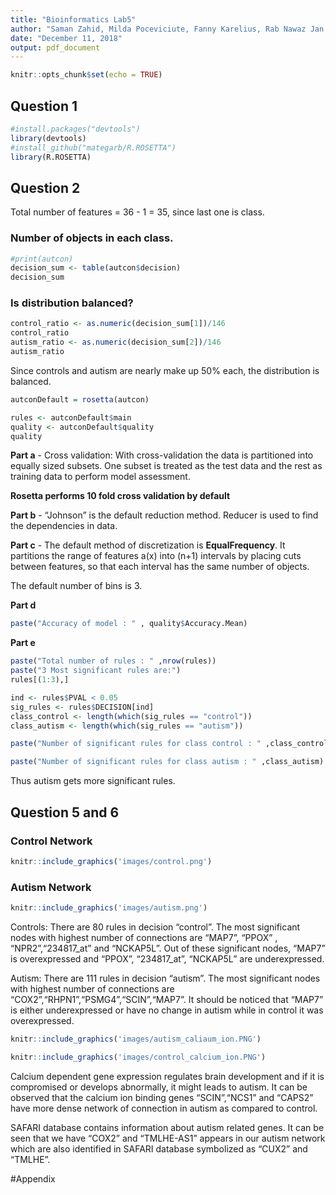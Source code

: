```yaml
---
title: "Bioinformatics Lab5"
author: "Saman Zahid, Milda Poceviciute, Fanny Karelius, Rab Nawaz Jan Sher"
date: "December 11, 2018"
output: pdf_document
---
```


```r
knitr::opts_chunk$set(echo = TRUE)
```

## Question 1

```r
#install.packages("devtools")
library(devtools)
#install_github("mategarb/R.ROSETTA")
library(R.ROSETTA)

```

## Question 2

Total number of features = 36 - 1 = 35, since last one is class.


### Number of objects in each class.

```r

#print(autcon)
decision_sum <- table(autcon$decision)
decision_sum

```

### Is distribution balanced?
```r

control_ratio <- as.numeric(decision_sum[1])/146
control_ratio
autism_ratio <- as.numeric(decision_sum[2])/146
autism_ratio
```

Since controls and autism are nearly make up 50% each, the distribution is balanced.


```r
autconDefault = rosetta(autcon)

rules <- autconDefault$main
quality <- autconDefault$quality
quality

```

**Part a** 
- Cross validation: With cross-validation the data is partitioned into equally sized subsets. One subset is treated as the test data and the rest as training data to perform model assessment. 

**Rosetta performs 10 fold cross validation by default**

**Part b** 
- "Johnson" is the default reduction method. Reducer is used to find the dependencies in data.

**Part c** 
- The default method of discretization is **EqualFrequency**. It partitions the range of features a(x) into (n+1) intervals by placing cuts between features, so that each interval has the same number of objects. 

The default number of bins is 3.

**Part d**

```r
paste("Accuracy of model : " , quality$Accuracy.Mean)
```

**Part e**

```r

paste("Total number of rules : " ,nrow(rules))
paste("3 Most significant rules are:")
rules[(1:3),]

```

```r

ind <- rules$PVAL < 0.05
sig_rules <- rules$DECISION[ind]
class_control <- length(which(sig_rules == "control"))
class_autism <- length(which(sig_rules == "autism"))

paste("Number of significant rules for class control : " ,class_control)

paste("Number of significant rules for class autism : " ,class_autism)
```

Thus autism gets more significant rules.


## Question 5 and 6

### Control Network
```r
knitr::include_graphics('images/control.png')
```

### Autism Network

```r
knitr::include_graphics('images/autism.png')
```


Controls:
There are 80 rules in decision "control". The most significant nodes with highest number of connections are "MAP7", "PPOX" , "NPR2","234817_at" and "NCKAP5L". Out of these significant nodes, "MAP7" is overexpressed and "PPOX", "234817_at", "NCKAP5L" are underexpressed.

Autism:
There are 111 rules in decision "autism". The most significant nodes with highest number of connections are "COX2","RHPN1","PSMG4","SCIN","MAP7". It should be noticed that "MAP7" is either underexpressed or have no change in autism while in control it was overexpressed.

```r
knitr::include_graphics('images/autism_caliaum_ion.PNG')
```



```r
knitr::include_graphics('images/control_calcium_ion.PNG')
```


Calcium dependent gene expression regulates brain development and if it is compromised or develops abnormally, it might leads to autism. It can be observed that the calcium ion binding genes "SCIN","NCS1" and "CAPS2" have more dense network of connection in autism as compared to control.

SAFARI database contains information about autism related genes. It can be seen that we have "COX2" and "TMLHE-AS1" appears in our autism network which are also identified in SAFARI database symbolized as "CUX2" and "TMLHE".


#Appendix
```r
```
